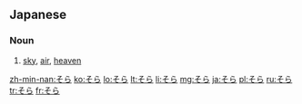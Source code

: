 ==Japanese==

===Noun===
{{ja-noun}}

# {{ja-def|空}} [[sky]], [[air]], [[heaven]]

[[zh-min-nan:そら]]
[[ko:そら]]
[[lo:そら]]
[[lt:そら]]
[[li:そら]]
[[mg:そら]]
[[ja:そら]]
[[pl:そら]]
[[ru:そら]]
[[tr:そら]]
[[fr:そら]]